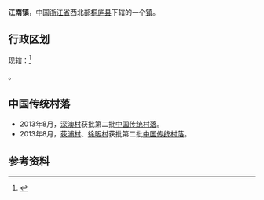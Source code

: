 {{中国乡级行政区|33/01/22/113/000
|景观照片文件名       = 
|景观照片描述         = 
| 电话区号 = 571
}}
'''江南镇'''，中国[[浙江省|浙江省]]西北部[[桐庐县|桐庐县]]下辖的一个[[镇|镇]]。

==行政区划==
现辖：<ref>{{PRC admin/ref sgc|33/01/22/113/000}}</ref>

{{PRC admin/children|33/01/22/113/000}}。

==中国传统村落==
* 2013年8月，[[深澳村|深澳村]]获批第二批[[中国传统村落|中国传统村落]]。
* 2013年8月，[[荻浦村|荻浦村]]、[[徐畈村|徐畈村]]获批第二批[[中国传统村落|中国传统村落]]。

==参考资料==
{{reflist}}

{{PRC admin/navcat|33/01/22/113/000}}